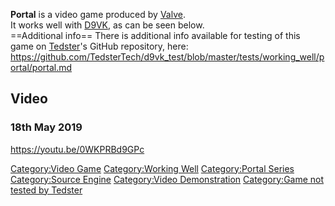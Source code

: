 <strong>Portal</strong> is a video game produced by [[Valve]].
<br />
It works well with [[D9VK]], as can be seen below.
<br />
==Additional info==
There is additional info available for testing of this game on [[User:Tedster|Tedster]]'s GitHub repository, here:
<br />
https://github.com/TedsterTech/d9vk_test/blob/master/tests/working_well/portal/portal.md
==Video==
===18th May 2019===
<youtube>https://youtu.be/0WKPRBd9GPc</youtube>

[[Category:Video Game]]
[[Category:Working Well]]
[[Category:Portal Series]]
[[Category:Source Engine]]
[[Category:Video Demonstration]]
[[Category:Game not tested by Tedster]]
